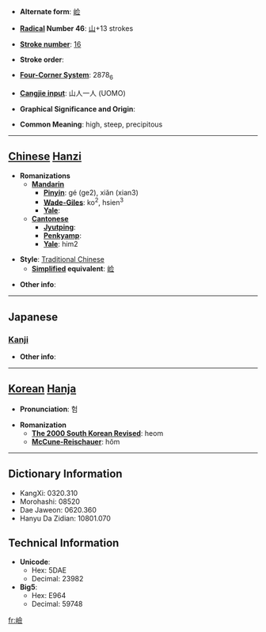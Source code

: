 * '''Alternate form''': [[崄]]

* '''[[Wiktionary:Chinese radical index| Radical]] Number 46''': [[Wiktionary:Chinese radical index 山|山]]+13 strokes

* '''[[Wiktionary:Chinese total strokes index|Stroke number]]''': [[Wiktionary:Chinese total strokes index 16|16]]

* '''Stroke order''': 

* '''[[Wiktionary:Chinese four corner index|Four-Corner System]]''': 2878<sub>6</sub>

* '''[[Wiktionary:Chinese Cangjie index|Cangjie input]]''': 山人一人 (UOMO)

* '''Graphical Significance and Origin''': 

* '''Common Meaning''': high, steep, precipitous

----

== [[Chinese]] [[Hanzi]] ==

* '''Romanizations'''
** '''[[Mandarin]]'''
*** '''[[Pinyin]]''': gé (ge2), xiǎn (xian3)
*** '''[[Wade-Giles]]''': ko<sup>2</sup>, hsien<sup>3</sup>
*** '''[[Yale]]''': 
** '''[[Cantonese]]'''
*** '''[[Jyutping]]''':
*** '''[[Penkyamp]]''': 
*** '''[[Yale]]''': him2

* '''Style''': [[Traditional Chinese]] 
** '''[[Simplified Chinese|Simplified]] equivalent''': [[崄]]

* '''Other info''': 

----

==Japanese==
===[[Kanji]]===
{{kanji|on readings=[[けん]] (ken)
|kun readings=[[けわしい]] (kewashii)
}}

* '''Other info''':  

----

== [[Korean]] [[Hanja]] ==

* '''Pronunciation''': 험

* '''Romanization'''
** '''[[The 2000 South Korean Revised Romanization|The 2000 South Korean Revised]]''': heom
** '''[[McCune-Reischauer]]''': hŏm

----

== Dictionary Information ==

* KangXi: 0320.310
* Morohashi: 08520
* Dae Jaweon: 0620.360
* Hanyu Da Zidian: 10801.070

== Technical Information ==

* '''Unicode''':
** Hex: 5DAE
** Decimal: 23982
* '''Big5''':
** Hex: E964
** Decimal: 59748

[[fr:嶮]]